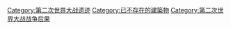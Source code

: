 [[Category:第二次世界大战遗迹|Category:第二次世界大战遗迹]]
[[Category:已不存在的建築物|Category:已不存在的建築物]]
[[Category:第二次世界大战战争后果|Category:第二次世界大战战争后果]]